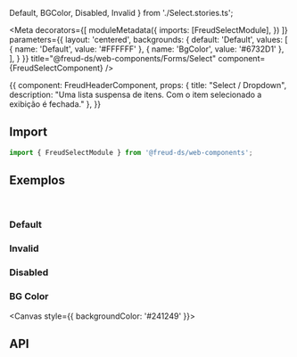   Default,
  BGColor,
  Disabled,
  Invalid
} from './Select.stories.ts';

<Meta
  decorators={[
    moduleMetadata({
      imports: [FreudSelectModule],
    })
  ]}
  parameters={{
    layout: 'centered',
    backgrounds: {
      default: 'Default',
      values: [
        { name: 'Default', value: '#FFFFFF' },
        { name: 'BgColor', value: '#6732D1' },
      ],
    }
  }}
title="@freud-ds/web-components/Forms/Select" component={FreudSelectComponent} />

<Story name="Storyname-hidden">
  {{
    component: FreudHeaderComponent,
    props: {
      title: "Select / Dropdown",
      description: "Uma lista suspensa de itens. Com o item selecionado a exibição é fechada."
    },
  }}
</Story>

## <a id="importing"></a>Import

```ts
import { FreudSelectModule } from '@freud-ds/web-components';
```

## <a id="exemplos"></a>Exemplos
<br />

### Default
<Canvas>
  <Story story={Default}/>
</Canvas>

### Invalid
<Canvas>
  <Story story={Invalid}/>
</Canvas>

### Disabled
<Canvas>
  <Story story={Disabled}/>
</Canvas>

### BG Color
<Canvas style={{ backgroundColor: '#241249' }}>
  <Story story={BGColor}/>
</Canvas>

## <a id="api"></a>API

<ArgsTable of={FreudSelectComponent} />
